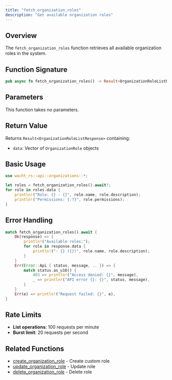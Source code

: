 ```yaml
---
title: "fetch_organization_roles"
description: "Get available organization roles"
---
```


## Overview

The `fetch_organization_roles` function retrieves all available organization roles in the system.

## Function Signature

```rust
pub async fn fetch_organization_roles() -> Result<OrganizationRoleListResponse>
```

## Parameters

This function takes no parameters.

## Return Value

Returns `Result<OrganizationRoleListResponse>` containing:
- `data`: Vector of `OrganizationRole` objects

## Basic Usage

```rust
use wacht_rs::api::organizations::*;

let roles = fetch_organization_roles().await?;
for role in roles.data {
    println!("Role: {} - {}", role.name, role.description);
    println!("Permissions: {:?}", role.permissions);
}
```

## Error Handling

```rust
match fetch_organization_roles().await {
    Ok(response) => {
        println!("Available roles:");
        for role in response.data {
            println!("- {} ({})", role.name, role.description);
        }
    }
    Err(Error::Api { status, message, .. }) => {
        match status.as_u16() {
            403 => println!("Access denied: {}", message),
            _ => println!("API error {}: {}", status, message),
        }
    }
    Err(e) => println!("Request failed: {}", e),
}
```

## Rate Limits

- **List operations**: 100 requests per minute
- **Burst limit**: 20 requests per second

## Related Functions

- [create_organization_role](create-organization-role) - Create custom role
- [update_organization_role](update-organization-role) - Update role
- [delete_organization_role](delete-organization-role) - Delete role